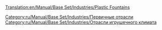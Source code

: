 [[Translation:en/Manual/Base Set/Industries/Plastic Fountains]]

{{ru/Manual/Base Set/Industries/Промышленность| Изображение=en/Manual/Base Set/Industries/PlasticFountains.png
| имя=Фонтаны пластика
| Климат=[[ru/Manual/Климат|Игрушечный]]
| Принимает=ничего
| Производит=[[ru/Manual/Base Set/Cargos/Пластик|Пластик]]
| Примечания=Не представлен в других [[ru/Manual/Климат|климатах]].
}}

[[Category:ru/Manual/Base Set/Industries/Первичные отрасли]]
[[Category:ru/Manual/Base Set/Industries/Отрасли игрушечного климата]]